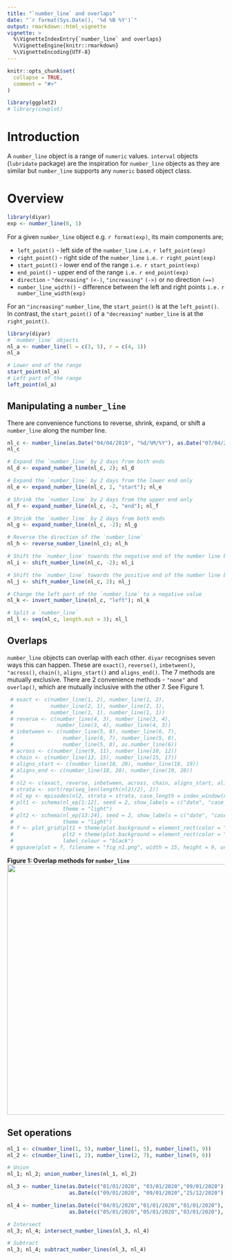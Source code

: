 ```yaml
---
title: "`number_line` and overlaps"
date: "`r format(Sys.Date(), '%d %B %Y')`"
output: rmarkdown::html_vignette
vignette: >
  %\VignetteIndexEntry{`number_line` and overlaps}
  %\VignetteEngine{knitr::rmarkdown}
  %\VignetteEncoding{UTF-8}
---
```


```r
knitr::opts_chunk$set(
  collapse = TRUE,
  comment = "#>"
)
```

```r
library(ggplot2)
# library(cowplot)
```

# Introduction
A `number_line` object is a range of `numeric` values. `interval` objects (`lubridate` package) are the inspiration for `number_line` objects as they are similar but `number_line` supports any `numeric` based object class.

# Overview
```r
library(diyar)
exp <- number_line(8, 1)
```

For a given `number_line` object e.g. ``r format(exp)``, its main components are;

+ `left_point()` - left side of the `number_line` `i.e.` ``r left_point(exp) `` 
+ `right_point()` - right side of the `number_line` `i.e.` ``r right_point(exp) ``
+ `start_point()` - lower end of the range `i.e.` ``r start_point(exp) ``
+ `end_point()` - upper end of the range `i.e.` ``r end_point(exp) ``
+ `direction` - `"decreasing"` `(<-)`, `"increasing"` `(->)` or no direction `(==)`
+ `number_line_width()` - difference between the left and right points `i.e.` ``r number_line_width(exp) ``

For an `"increasing"` `number_line`, the `start_point()` is at the `left_point()`. In contrast, the `start_point()`  of a `"decreasing"` `number_line` is at the `right_point()`.

```r
library(diyar)
# `number_line` objects
nl_a <- number_line(l = c(3, 5), r = c(4, 1))
nl_a

# Lower end of the range
start_point(nl_a)
# Left part of the range
left_point(nl_a)
```

## Manipulating a `number_line`
There are convenience functions to reverse, shrink, expand, or shift a `number_line` along the number line.

```r
nl_c <- number_line(as.Date("04/04/2019", "%d/%M/%Y"), as.Date("07/04/2019", "%d/%M/%Y"))
nl_c

# Expand the `number_line` by 2 days from both ends 
nl_d <- expand_number_line(nl_c, 2); nl_d

# Expand the `number_line` by 2 days from the lower end only
nl_e <- expand_number_line(nl_c, 2, "start"); nl_e

# Shrink the `number_line` by 2 days from the upper end only
nl_f <- expand_number_line(nl_c, -2, "end"); nl_f

# Shrink the `number_line` by 2 days from both ends
nl_g <- expand_number_line(nl_c, -2); nl_g

# Reverse the direction of the `number_line`
nl_h <- reverse_number_line(nl_c); nl_h

# Shift the `number_line` towards the negative end of the number line by 2 days 
nl_i <- shift_number_line(nl_c, -2); nl_i

# Shift the `number_line` towards the positive end of the number line by 2 days 
nl_j <- shift_number_line(nl_c, 2); nl_j

# Change the left part of the `number_line` to a negative value
nl_k <- invert_number_line(nl_c, "left"); nl_k

# Split a `number_line`
nl_l <- seq(nl_c, length.out = 3); nl_l
```

## Overlaps
`number_line` objects can overlap with each other. `diyar` recognises seven ways this can happen. These are `exact()`, `reverse()`, `inbetween()`, `"across()`, `chain()`, `aligns_start()` and `aligns_end()`. The 7 methods are mutually exclusive. There are 2 convenience methods - `"none"` and `overlap()`, which are mutually inclusive with the other 7. See Figure 1.

```r
 # exact <- c(number_line(1, 2), number_line(1, 2),
 #            number_line(2, 1), number_line(2, 1),
 #            number_line(1, 1), number_line(1, 1))
 # reverse <- c(number_line(4, 3), number_line(3, 4),
 #              number_line(3, 4), number_line(4, 3))
 # inbetween <- c(number_line(5, 8), number_line(6, 7),
 #                number_line(6, 7), number_line(5, 8),
 #                number_line(5, 8), as.number_line(6))
 # across <- c(number_line(9, 11), number_line(10, 12))
 # chain <- c(number_line(13, 15), number_line(15, 17))
 # aligns_start <- c(number_line(18, 20), number_line(18, 19))
 # aligns_end <- c(number_line(18, 20), number_line(19, 20))
 # 
 # nl2 <- c(exact, reverse, inbetween, across, chain, aligns_start, aligns_end)
 # strata <- sort(rep(seq_len(length(nl2)/2), 2))
 # nl_ep <- episodes(nl2, strata = strata, case_length = index_window(nl2))
 # plt1 <- schema(nl_ep[1:12], seed = 2, show_labels = c("date", "case_overlap_methods"),
 #                theme = "light")
 # plt2 <- schema(nl_ep[13:24], seed = 2, show_labels = c("date", "case_overlap_methods"),
 #                theme = "light")
 # f <- plot_grid(plt1 + theme(plot.background = element_rect(color = "white")),
 #                plt2 + theme(plot.background = element_rect(color = "white")),
 #                label_colour = "black")
 # ggsave(plot = f, filename = "fig_n1.png", width = 15, height = 9, units = "in")
```

**Figure 1: Overlap methods for `number_line`**
<img src = "fig_n1.png" width = "1000" height="580">

## Set operations
```r
nl_1 <- c(number_line(1, 5), number_line(1, 5), number_line(5, 9))
nl_2 <- c(number_line(1, 2), number_line(2, 7), number_line(0, 6))

# Union
nl_1; nl_2; union_number_lines(nl_1, nl_2)

nl_3 <- number_line(as.Date(c("01/01/2020", "03/01/2020","09/01/2020"), "%d/%m/%Y"),
                    as.Date(c("09/01/2020", "09/01/2020","25/12/2020"), "%d/%m/%Y"))

nl_4 <- number_line(as.Date(c("04/01/2020","01/01/2020","01/01/2020"), "%d/%m/%Y"),
                    as.Date(c("05/01/2020","05/01/2020","03/01/2020"), "%d/%m/%Y"))

# Intersect
nl_3; nl_4; intersect_number_lines(nl_3, nl_4)

# Subtract
nl_3; nl_4; subtract_number_lines(nl_3, nl_4)
```
